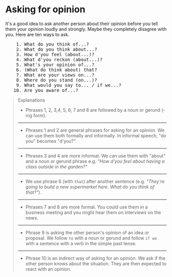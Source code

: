 # Asking for opinion

It's a good idea to ask another person about their opinion before you tell them your opinion loudly and strongly. Maybe they completely disagree with you. Here are ten ways to ask.

<pre className="text-xl font-semibold font-sans leading-3">
    1. What do you think of...?
    2. What do you think about...?
    3. How d'you feel (about...)?
    4. What d'you reckon (about...)?
    5. What's your opinion of...?
    6. (What do think about) that?
    7. What are your views on...?
    8. Where do you stand (on...)?
    9. What would you say to... / if we...?
   10. Are you aware of...?
</pre>

> Explanations
>
> - Phrases 1, 2, 3,4, 5, 6, 7 and 8 are followed by a noun or gerund (-ing form).
>
> ---
>
> - Phrases 1 and 2 are general phrases for asking for an opinion. We can use them both formally and informally. In informal speech, "do you" becomes "d'you?".
>
> ---
>
> - Phrases 3 and 4 are more informal. We can use them with "about" and a noun or gerund phrase e.g. _"How d'you feel about having a class outside in the garden?"_
>
> ---
>
> - We use phrase 6 (with `that`) after another sentence (e.g. _"They're going to build a new supermarket here. What do you think of that?"_).
>
> ---
>
> - Phrases 7 and 8 are more formal. You could use them in a business meeting and you might hear them on interviews on the news.
>
> ---
>
> - Phrase 9 is asking the other person's opinion of an idea or proposal. We follow `to` with a noun or gerund and follow `if we` with a sentence with a verb in the simple past tense.
>
> ---
>
> - Phrase 10 is an indirect way of asking for an opinion. We ask if the other person knows about the situation. They are then expected to react with an opinion.
